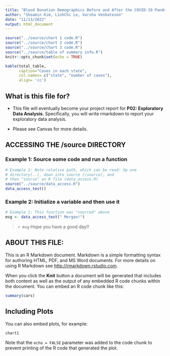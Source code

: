 ```yaml
---
title: "Blood Donation Demographics Before and After the COVID-19 Pandemic"
author: "Sheamin Kim, LinhChi Le, Varsha Venkatesen"
date: "11/13/2022"
output: html_document
---
```


```r
source("../source/chart 1 code.R")
source("../source/chart 2 code.R")
source("../source/chart 3 code.R")
source("../source/table of summary info.R")
knitr::opts_chunk$set(echo = TRUE)
```

```r
kable(total_table,
      caption="Cases in each state",
      col.names= c("state", "number of cases"),
      align= 'cc')
```


## What is this file for?

* This file will eventually become your project report for **P02: Exploratory Data Analysis**. Specifically, you will write rmarkdown to report your exploratory data analysis.

* Please see Canvas for more details.

## ACCESSING THE /source DIRECTORY
### Example 1: Source some code and run a function
```r
# Example 1: Note relative path, which can be read: Up one
# directory(..), down into source (/source), and 
# then "source" an R file (data_access.R)
source("../source/data_access.R")
data_access_test()
```

### Example 2: Initialize a variable and then use it
```r
# Example 1: This function was "sourced" above
msg <- data_access_test(" Morgan!")
```

> `r msg` Hope you have a good day!! 

## ABOUT THIS FILE: 

This is an R Markdown document. Markdown is a simple formatting syntax for authoring HTML, PDF, and MS Word documents. For more details on using R Markdown see <http://rmarkdown.rstudio.com>.

When you click the **Knit** button a document will be generated that includes both content as well as the output of any embedded R code chunks within the document. You can embed an R code chunk like this:

```r
summary(cars)
```

## Including Plots

You can also embed plots, for example:

```r
chart1
```

Note that the `echo = FALSE` parameter was added to the code chunk to prevent printing of the R code that generated the plot.
